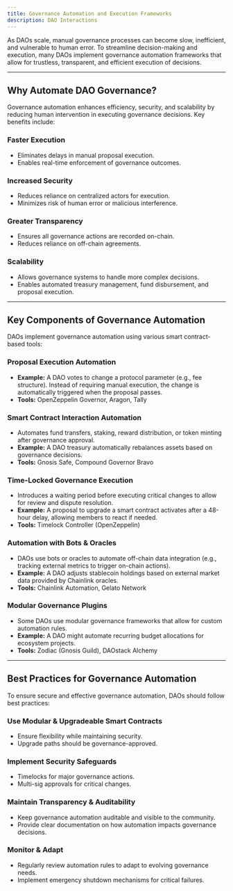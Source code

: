 ```yaml
---
title: Governance Automation and Execution Frameworks
description: DAO Interactions
---
```


As DAOs scale, manual governance processes can become slow, inefficient, and vulnerable to human error. To streamline decision-making and execution, many DAOs implement governance automation frameworks that allow for trustless, transparent, and efficient execution of decisions.  

---

## **Why Automate DAO Governance?**  

Governance automation enhances efficiency, security, and scalability by reducing human intervention in executing governance decisions. Key benefits include:  

### **Faster Execution**  
- Eliminates delays in manual proposal execution.  
- Enables real-time enforcement of governance outcomes.  

### **Increased Security**  
- Reduces reliance on centralized actors for execution.  
- Minimizes risk of human error or malicious interference.  

### **Greater Transparency**  
- Ensures all governance actions are recorded on-chain.  
- Reduces reliance on off-chain agreements.  

### **Scalability**  
- Allows governance systems to handle more complex decisions.  
- Enables automated treasury management, fund disbursement, and proposal execution.  

---

## **Key Components of Governance Automation**  

DAOs implement governance automation using various smart contract-based tools:  

### **Proposal Execution Automation**  
- **Example:** A DAO votes to change a protocol parameter (e.g., fee structure). Instead of requiring manual execution, the change is automatically triggered when the proposal passes.  
- **Tools:** OpenZeppelin Governor, Aragon, Tally  

### **Smart Contract Interaction Automation**  
- Automates fund transfers, staking, reward distribution, or token minting after governance approval.  
- **Example:** A DAO treasury automatically rebalances assets based on governance decisions.  
- **Tools:** Gnosis Safe, Compound Governor Bravo  

### **Time-Locked Governance Execution**  
- Introduces a waiting period before executing critical changes to allow for review and dispute resolution.  
- **Example:** A proposal to upgrade a smart contract activates after a 48-hour delay, allowing members to react if needed.  
- **Tools:** Timelock Controller (OpenZeppelin)  

### **Automation with Bots & Oracles**  
- DAOs use bots or oracles to automate off-chain data integration (e.g., tracking external metrics to trigger on-chain actions).  
- **Example:** A DAO adjusts stablecoin holdings based on external market data provided by Chainlink oracles.  
- **Tools:** Chainlink Automation, Gelato Network  

### **Modular Governance Plugins**  
- Some DAOs use modular governance frameworks that allow for custom automation rules.  
- **Example:** A DAO might automate recurring budget allocations for ecosystem projects.  
- **Tools:** Zodiac (Gnosis Guild), DAOstack Alchemy  

---

## **Best Practices for Governance Automation**  

To ensure secure and effective governance automation, DAOs should follow best practices:  

### **Use Modular & Upgradeable Smart Contracts**  
- Ensure flexibility while maintaining security.  
- Upgrade paths should be governance-approved.  

### **Implement Security Safeguards**  
- Timelocks for major governance actions.  
- Multi-sig approvals for critical changes.  

### **Maintain Transparency & Auditability**  
- Keep governance automation auditable and visible to the community.  
- Provide clear documentation on how automation impacts governance decisions.  

### **Monitor & Adapt**  
- Regularly review automation rules to adapt to evolving governance needs.  
- Implement emergency shutdown mechanisms for critical failures.  

